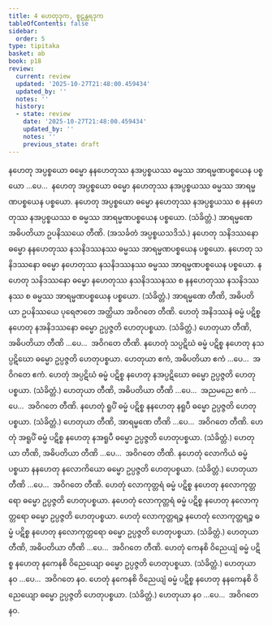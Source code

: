 ```yaml
---
title: 4 ဟေတုဒုက, စူဠန္တရဒုက
tableOfContents: false
sidebar:
  order: 5
type: tipitaka
basket: ab
book: p18
review:
  current: review
  updated: '2025-10-27T21:48:00.459434'
  updated_by: ''
  notes: ''
  history:
  - state: review
    date: '2025-10-27T21:48:00.459434'
    updated_by: ''
    notes: ''
    previous_state: draft
---
```



<ReviewStatus review={frontmatter.review} showDetails={true} />

<HypothesisAnnotation frontmatter={frontmatter} />

<DynamicBreadcrumb />

<Division number="9" book="p18" e="ch" v="40" p="309">

<Paragraph number="27" book="p18">
နဟေတု အပ္ပစ္စယော ဓမ္မော နနဟေတုဿ နအပ္ပစ္စယဿ ဓမ္မဿ အာရမ္မဏပစ္စယေန ပစ္စယော …ပေ…  နဟေတု အပ္ပစ္စယော ဓမ္မော နဟေတုဿ နအပ္ပစ္စယဿ ဓမ္မဿ အာရမ္မဏပစ္စယေန ပစ္စယော. နဟေတု အပ္ပစ္စယော ဓမ္မော နဟေတုဿ နအပ္ပစ္စယဿ စ နနဟေတုဿ နအပ္ပစ္စယဿ စ ဓမ္မဿ အာရမ္မဏပစ္စယေန ပစ္စယော. (သံခိတ္တံ.)
</Paragraph>

<Paragraph number="28" book="p18">
အာရမ္မဏေ အဓိပတိယာ ဥပနိဿယေ တီဏိ. (အသင်္ခတံ အပ္ပစ္စယသဒိသံ.)
</Paragraph>

</Division>
<Division number="10" book="p18" e="ch" v="40" p="309">

<Paragraph number="29" book="p18">
နဟေတု သနိဒဿနော ဓမ္မော နနဟေတုဿ နသနိဒဿနဿ ဓမ္မဿ အာရမ္မဏပစ္စယေန ပစ္စယော. နဟေတု သနိဒဿနော ဓမ္မော နဟေတုဿ နသနိဒဿနဿ ဓမ္မဿ အာရမ္မဏပစ္စယေန ပစ္စယော. နဟေတု သနိဒဿနော ဓမ္မော နဟေတုဿ နသနိဒဿနဿ စ နနဟေတုဿ နသနိဒဿနဿ စ ဓမ္မဿ အာရမ္မဏပစ္စယေန ပစ္စယော. (သံခိတ္တံ.) အာရမ္မဏေ တီဏိ, အဓိပတိယာ ဥပနိဿယေ ပုရေဇာတေ အတ္ထိယာ အဝိဂတေ တီဏိ.
</Paragraph>

<Paragraph number="30" book="p18">
ဟေတုံ အနိဒဿနံ ဓမ္မံ ပဋိစ္စ နဟေတု နအနိဒဿနော ဓမ္မော ဥပ္ပဇ္ဇတိ ဟေတုပစ္စယာ. (သံခိတ္တံ.) ဟေတုယာ တီဏိ, အဓိပတိယာ တီဏိ …ပေ…  အဝိဂတေ တီဏိ.
</Paragraph>

</Division>
<Division number="11" book="p18" e="ch" v="40" p="309">

<Paragraph number="31" book="p18">
နဟေတုံ သပ္ပဋိဃံ ဓမ္မံ ပဋိစ္စ နဟေတု နသပ္ပဋိဃော ဓမ္မော ဥပ္ပဇ္ဇတိ ဟေတုပစ္စယာ. ဟေတုယာ ဧကံ, အဓိပတိယာ ဧကံ …ပေ…  အဝိဂတေ ဧကံ.
</Paragraph>

<Paragraph number="32" book="p18">
ဟေတုံ အပ္ပဋိဃံ ဓမ္မံ ပဋိစ္စ နဟေတု နအပ္ပဋိဃော ဓမ္မော ဥပ္ပဇ္ဇတိ ဟေတုပစ္စယာ. (သံခိတ္တံ.) ဟေတုယာ တီဏိ, အဓိပတိယာ တီဏိ …ပေ…  အညမညေ ဧကံ …ပေ…  အဝိဂတေ တီဏိ.
</Paragraph>

</Division>
<Division number="12" book="p18" e="ch" v="40" p="310">

<Paragraph number="33" book="p18">
နဟေတုံ ရူပိံ ဓမ္မံ ပဋိစ္စ နနဟေတု နရူပီ ဓမ္မော ဥပ္ပဇ္ဇတိ ဟေတုပစ္စယာ. (သံခိတ္တံ.) ဟေတုယာ တီဏိ, အာရမ္မဏေ တီဏိ …ပေ…  အဝိဂတေ တီဏိ.
</Paragraph>

<Paragraph number="34" book="p18">
ဟေတုံ အရူပိံ ဓမ္မံ ပဋိစ္စ နဟေတု နအရူပီ ဓမ္မော ဥပ္ပဇ္ဇတိ ဟေတုပစ္စယာ. (သံခိတ္တံ.) ဟေတုယာ တီဏိ, အဓိပတိယာ တီဏိ …ပေ…  အဝိဂတေ တီဏိ.
</Paragraph>

</Division>
<Division number="13" book="p18" e="ch" v="40" p="310">

<Paragraph number="35" book="p18">
နဟေတုံ လောကိယံ ဓမ္မံ ပစ္စယာ နနဟေတု နလောကိယော ဓမ္မော ဥပ္ပဇ္ဇတိ ဟေတုပစ္စယာ. (သံခိတ္တံ.) ဟေတုယာ တီဏိ …ပေ…  အဝိဂတေ တီဏိ.
</Paragraph>

<Paragraph number="36" book="p18">
ဟေတုံ လောကုတ္တရံ ဓမ္မံ ပဋိစ္စ နဟေတု နလောကုတ္တရော ဓမ္မော ဥပ္ပဇ္ဇတိ ဟေတုပစ္စယာ. နဟေတုံ လောကုတ္တရံ ဓမ္မံ ပဋိစ္စ နဟေတု နလောကုတ္တရော ဓမ္မော ဥပ္ပဇ္ဇတိ ဟေတုပစ္စယာ. ဟေတုံ လောကုတ္တရဉ္စ နဟေတုံ လောကုတ္တရဉ္စ ဓမ္မံ ပဋိစ္စ နဟေတု နလောကုတ္တရော ဓမ္မော ဥပ္ပဇ္ဇတိ ဟေတုပစ္စယာ. (သံခိတ္တံ.) ဟေတုယာ တီဏိ, အဓိပတိယာ တီဏိ …ပေ…  အဝိဂတေ တီဏိ.
</Paragraph>

</Division>
<Division number="14" book="p18" e="ch" v="40" p="310">

<Paragraph number="37" book="p18">
ဟေတုံ ကေနစိ ဝိညေယျံ ဓမ္မံ ပဋိစ္စ နဟေတု နကေနစိ ဝိညေယျော ဓမ္မော ဥပ္ပဇ္ဇတိ ဟေတုပစ္စယာ. (သံခိတ္တံ.) ဟေတုယာ နဝ …ပေ…  အဝိဂတေ နဝ.
</Paragraph>

<Paragraph number="38" book="p18">
ဟေတုံ နကေနစိ ဝိညေယျံ ဓမ္မံ ပဋိစ္စ နဟေတု နနကေနစိ ဝိညေယျော ဓမ္မော ဥပ္ပဇ္ဇတိ ဟေတုပစ္စယာ. (သံခိတ္တံ.) ဟေတုယာ နဝ …ပေ…  အဝိဂတေ နဝ.
</Paragraph>
</Division>